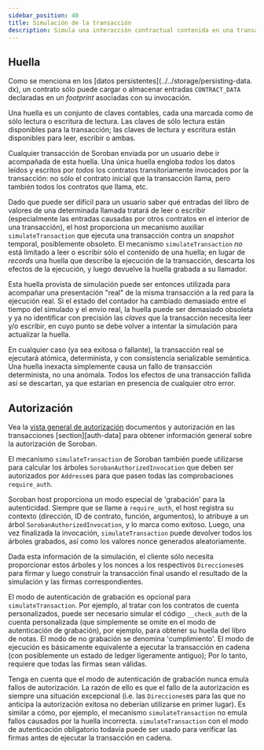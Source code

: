 ```yaml
---
sidebar_position: 40
title: Simulación de la transacción
description: Simula una interacción contractual contenida en una transacción estelar.
---
```


## Huella

Como se menciona en los [datos persistentes](../../storage/persisting-data. dx), un contrato sólo puede cargar o almacenar entradas `CONTRACT_DATA` declaradas en un _footprint_ asociadas con su invocación.

Una huella es un conjunto de claves contables, cada una marcada como de sólo lectura o escritura de lectura. Las claves de sólo lectura están disponibles para la transacción; las claves de lectura y escritura están disponibles para leer, escribir o ambas.

Cualquier transacción de Soroban enviada por un usuario debe ir acompañada de esta huella. Una única huella engloba _todos_ los datos leídos y escritos por _todos_ los contratos transitoriamente invocados por la transacción: no sólo el contrato inicial que la transacción llama, pero también todos los contratos que llama, etc.

Dado que puede ser difícil para un usuario saber qué entradas del libro de valores de una determinada llamada tratará de leer o escribir (especialmente las entradas causadas por otros contratos en el interior de una transacción), el host proporciona un mecanismo auxiliar `simulateTransaction` que ejecuta una transacción contra un _snapshot_ temporal, posiblemente obsoleto. El mecanismo `simulateTransaction` _no_ está limitado a leer o escribir sólo el contenido de una huella; en lugar de _records_ una huella que describe la ejecución de la transacción, descarta los efectos de la ejecución, y luego devuelve la huella grabada a su llamador.

Esta huella provista de simulación puede ser entonces utilizada para acompañar una presentación "real" de la misma transacción a la red para la ejecución real. Si el estado del contador ha cambiado demasiado entre el tiempo del simulado y el envío real, la huella puede ser demasiado obsoleta y ya no identificar con precisión las _claves_ que la transacción necesita leer y/o escribir, en cuyo punto se debe volver a intentar la simulación para actualizar la huella.

En cualquier caso (ya sea exitosa o fallante), la transacción real se ejecutará atómica, determinista, y con consistencia serializable semántica. Una huella inexacta simplemente causa un fallo de transacción determinista, no una anómala. Todos los efectos de una transacción fallida así se descartan, ya que estarían en presencia de cualquier otro error.

## Autorización

Vea la [vista general de autorización](../../security/authorization.mdx) documentos y autorización en las transacciones [section][auth-data] para obtener información general sobre la autorización de Soroban.

[datos autentificados]: <datos de autorización stellar-transaction.mdx#>

El mecanismo `simulateTransaction` de Soroban también puede utilizarse para calcular los árboles `SorobanAuthorizedInvocation` que deben ser autorizados por `Address`es para que pasen todas las comprobaciones `require_auth`.

Soroban host proporciona un modo especial de 'grabación' para la autenticidad. Siempre que se llame a `require_auth`, el host registra su contexto (dirección, ID de contrato, función, argumentos), lo atribuye a un árbol `SorobanAuthorizedInvocation`, y lo marca como exitoso. Luego, una vez finalizada la invocación, `simulateTransaction` puede devolver todos los árboles grabados, así como los valores nonce generados aleatoriamente.

Dada esta información de la simulación, el cliente sólo necesita proporcionar estos árboles y los nonces a los respectivos `Direcciones`es para firmar y luego construir la transacción final usando el resultado de la simulación y las firmas correspondientes.

El modo de autenticación de grabación es opcional para `simulateTransaction`. Por ejemplo, al tratar con los contratos de cuenta personalizados, puede ser necesario simular el código `__check_auth` de la cuenta personalizada (que simplemente se omite en el modo de autenticación de grabación), por ejemplo, para obtener su huella del libro de notas. El modo de no grabación se denomina 'cumplimiento'. El modo de ejecución es básicamente equivalente a ejecutar la transacción en cadena (con posiblemente un estado de ledger ligeramente antiguo); Por lo tanto, requiere que todas las firmas sean válidas.

Tenga en cuenta que el modo de autenticación de grabación nunca emula fallos de autorización. La razón de ello es que el fallo de la autorización es siempre una situación excepcional (i.e. las `Direcciones`es para las que no anticipa la autorización exitosa no deberían utilizarse en primer lugar). Es similar a cómo, por ejemplo, el mecanismo `simulateTransaction` no emula fallos causados por la huella incorrecta. `simulateTransaction` con el modo de autenticación obligatorio todavía puede ser usado para verificar las firmas antes de ejecutar la transacción en cadena.
